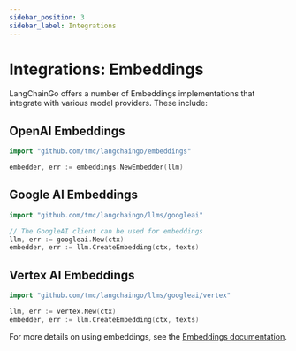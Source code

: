 ```yaml
---
sidebar_position: 3
sidebar_label: Integrations
---
```



# Integrations: Embeddings

LangChainGo offers a number of Embeddings implementations that integrate with various model providers. These include:

## OpenAI Embeddings

```go
import "github.com/tmc/langchaingo/embeddings"

embedder, err := embeddings.NewEmbedder(llm)
```

## Google AI Embeddings

```go
import "github.com/tmc/langchaingo/llms/googleai"

// The GoogleAI client can be used for embeddings
llm, err := googleai.New(ctx)
embedder, err := llm.CreateEmbedding(ctx, texts)
```

## Vertex AI Embeddings

```go
import "github.com/tmc/langchaingo/llms/googleai/vertex"

llm, err := vertex.New(ctx)
embedder, err := llm.CreateEmbedding(ctx, texts)
```

For more details on using embeddings, see the [Embeddings documentation](./index.mdx).
